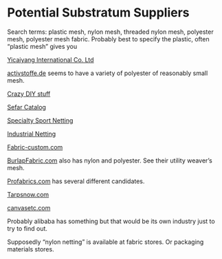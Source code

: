# Potential Substratum Suppliers

Search terms: plastic mesh, nylon mesh, threaded nylon mesh, polyester mesh, polyester mesh fabric. Probably best to specify the plastic, often "plastic mesh" gives you 

[Yicaiyang International Co. Ltd](http://www.craft-yi.com/supplier-175966-polyester-mesh-fabric)

[activstoffe.de](https://www.aktivstoffe.de/funktionsstoffe-trikotstoffe/mesh/netzfutter-mesh.html) seems to have a variety of polyester of reasonably small mesh.

[Crazy DIY stuff](https://www.kobakant.at/DIY/)

[Sefar Catalog](http://techlist.sefar.com/cms/newtechlistpdf.nsf/vwWebPDFs/openmesh_EN.pdf/$FILE/openmesh_EN.pdf)

[Specialty Sport Netting](https://duluthfishnets.com/store/netting/small-mesh-nylon-netting/)

[Industrial Netting](https://www.industrialnetting.com/products.html)

[Fabric-custom.com](http://www.fabric-custom.com/wholesale-nylon-mesh-fabric-walmart-items-2361.htm)

[BurlapFabric.com](https://burlapfabric.com/index.php?main_page=index&cPath=224_256) also has nylon and polyester. See their utility weaver's mesh.

[Profabrics.com](https://www.profabrics.co.uk/products/airtex-polyester-mesh) has several different candidates.

[Tarpsnow.com](https://www.tarpsnow.com/white-heavy-duty-polyester-mesh-netting.html)

[canvasetc.com](https://www.canvasetc.com/product-category/denier-fabric-synthetic/polyester-mesh-fabric/)

Probably alibaba has something but that would be its own industry just to try to find out.


Supposedly "nylon netting" is available at fabric stores. Or packaging materials stores.

